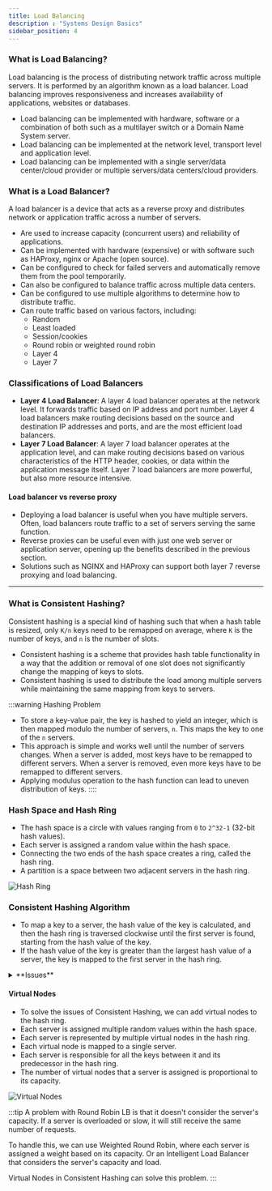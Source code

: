 ```yaml
---
title: Load Balancing
description : "Systems Design Basics"
sidebar_position: 4
---
```


### What is Load Balancing?
Load balancing is the process of distributing network traffic across multiple servers. It is performed by an algorithm known as a load balancer.
Load balancing improves responsiveness and increases availability of applications, websites or databases.
- Load balancing can be implemented with hardware, software or a combination of both such as a multilayer switch or a Domain Name System server.
- Load balancing can be implemented at the network level, transport level and application level.
- Load balancing can be implemented with a single server/data center/cloud provider or multiple servers/data centers/cloud providers.

### What is a Load Balancer?
A load balancer is a device that acts as a reverse proxy and distributes network or application traffic across a number of servers.
- Are used to increase capacity (concurrent users) and reliability of applications.
- Can be implemented with hardware (expensive) or with software such as HAProxy, nginx or Apache (open source).
- Can be configured to check for failed servers and automatically remove them from the pool temporarily.
- Can also be configured to balance traffic across multiple data centers.
- Can be configured to use multiple algorithms to determine how to distribute traffic.
- Can route traffic based on various factors, including:
    - Random
    - Least loaded
    - Session/cookies
    - Round robin or weighted round robin
    - Layer 4
    - Layer 7

### Classifications of Load Balancers
- **Layer 4 Load Balancer**: A layer 4 load balancer operates at the network level.
 It forwards traffic based on IP address and port number. Layer 4 load balancers make routing decisions based on the source and destination IP addresses and ports, and are the most efficient load balancers.
- **Layer 7 Load Balancer**: A layer 7 load balancer operates at the application level, and can make routing decisions based on various characteristics of the HTTP header, cookies, or data within the application message itself.
 Layer 7 load balancers are more powerful, but also more resource intensive.


#### Load balancer vs reverse proxy
- Deploying a load balancer is useful when you have multiple servers. Often, load balancers route traffic to a set of servers serving the same function.
- Reverse proxies can be useful even with just one web server or application server, opening up the benefits described in the previous section.
- Solutions such as NGINX and HAProxy can support both layer 7 reverse proxying and load balancing.

---

### What is Consistent Hashing?
Consistent hashing is a special kind of hashing such that when a hash table is resized, only `K/n` keys need to be remapped on average, where `K` is the number of keys, and `n` is the number of slots.
- Consistent hashing is a scheme that provides hash table functionality in a way that the addition or removal of one slot does not significantly change the mapping of keys to slots.
- Consistent hashing is used to distribute the load among multiple servers while maintaining the same mapping from keys to servers.

:::warning Hashing Problem
- To store a key-value pair, the key is hashed to yield an integer, which is then mapped modulo the number of servers, `n`. This maps the key to one of the `n` servers.
- This approach is simple and works well until the number of servers changes. When a server is added, most keys have to be remapped to different servers. When a server is removed, even more keys have to be remapped to different servers.
- Applying modulus operation to the hash function can lead to uneven distribution of keys.
::::

### Hash Space and Hash Ring
- The hash space is a circle with values ranging from `0` to `2^32-1` (32-bit hash values).
- Each server is assigned a random value within the hash space.
- Connecting the two ends of the hash space creates a ring, called the hash ring.
- A partition is a space between two adjacent servers in the hash ring.

![Hash Ring](./img/hash-ring.png)

### Consistent Hashing Algorithm
- To map a key to a server, the hash value of the key is calculated, and then the hash ring is traversed clockwise until the first server is found, starting from the hash value of the key.
- If the hash value of the key is greater than the largest hash value of a server, the key is mapped to the first server in the hash ring.
<details>
<summary>**Issues**</summary>
    - Size of Ring is not fixed, it varies when servers are added or removed.
    - Size of partitions is not uniform, one partition can be very large and another can be very small.
    - Impossible to add or remove servers without remapping all the keys.
</details>

#### Virtual Nodes
- To solve the issues of Consistent Hashing, we can add virtual nodes to the hash ring.
- Each server is assigned multiple random values within the hash space.
- Each server is represented by multiple virtual nodes in the hash ring.
- Each virtual node is mapped to a single server.
- Each server is responsible for all the keys between it and its predecessor in the hash ring.
- The number of virtual nodes that a server is assigned is proportional to its capacity.

![Virtual Nodes](./img/virtual-nodes.png)

:::tip
A problem with Round Robin LB is that it doesn't consider the server's capacity.
If a server is overloaded or slow, it will still receive the same number of requests.

To handle this, we can use Weighted Round Robin, where each server is assigned a weight based on its capacity.
Or an Intelligent Load Balancer that considers the server's capacity and load.

Virtual Nodes in Consistent Hashing can solve this problem.
:::

